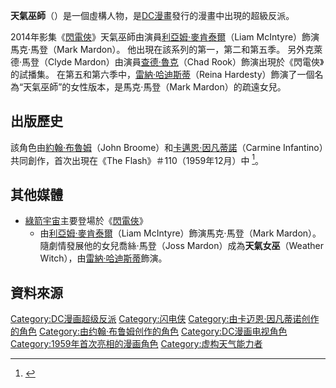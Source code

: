 {{Infobox comics character <!--Wikipedia:WikiProject Comics-->
|image = 
|caption = 
|character_name = 天氣巫師<BR>Weather Wizard
|real_name = Mark Mardon<br>Clyde Mardon 
|species = [[Human|Human]]
|homeworld = [[New_Earth_(DC_Comics)|New Earth]]
|publisher = [[DC漫畫|DC漫畫]]
|debut = ''[[The_Flash_(comic_book)|The Flash]]'' #110 (December 1959).
|creators = [[John_Broome_(writer)|John Broome]]<br />[[Carmine_Infantino|Carmine Infantino]]
|alliances = [[超級惡棍秘密協會|超級惡棍秘密協會]]<br />[[無賴幫|無賴幫]]
|aliases = 
|powers = 通過氣象棒進行天氣操縱<BR>有限的電磁操縱<br />'''New 52''':<br />使用氣象棒 
}}

'''天氣巫師'''（{{lang-en|Weather Wizard}}）是一個虛構人物，是[[DC漫畫|DC漫畫]]發行的漫畫中出現的超級反派。

2014年影集《[[閃電俠_(2014年電視劇)|閃電俠]]》天氣巫師由演員[[利亞姆·麥肯泰爾|利亞姆·麥肯泰爾]]（Liam McIntyre）飾演馬克·馬登（Mark Mardon）。 他出現在該系列的第一，第二和第五季。 另外克萊德·馬登（Clyde Mardon）由演員[[查德·魯克|查德·魯克]]（Chad Rook）飾演出現於《閃電俠》的試播集。 在第五和第六季中，[[雷納·哈迪斯蒂|雷納·哈迪斯蒂]]（Reina Hardesty）飾演了一個名為“天氣巫師”的女性版本，是馬克·馬登（Mark Mardon）的疏遠女兒。 

==出版歷史==
該角色由[[約翰·布魯姆|約翰·布魯姆]]（John Broome）和[[卡邁恩·因凡蒂諾|卡邁恩·因凡蒂諾]]（Carmine Infantino）共同創作，首次出現在《The Flash》＃110（1959年12月）中 <ref>{{cite book |last1=Cowsill |first1=Alan |last2=Irvine |first2=Alex |last3=Korte |first3=Steve |last4=Manning |first4=Matt |last5=Wiacek |first5=Win |last6=Wilson |first6=Sven |title=The DC Comics Encyclopedia: The Definitive Guide to the Characters of the DC Universe |date=2016 |publisher=DK Publishing |isbn=978-1-4654-5357-0 |page=325}}</ref>。

==其他媒體==
*[[綠箭宇宙|綠箭宇宙]]主要登場於《[[閃電俠_(2014年電視劇)|閃電俠]]》
**由[[利亞姆·麥肯泰爾|利亞姆·麥肯泰爾]]（Liam McIntyre）飾演馬克·馬登（Mark Mardon）。隨劇情發展他的女兒喬絲·馬登（Joss Mardon）成為'''天氣女巫'''（Weather Witch），由[[雷納·哈迪斯蒂|雷納·哈迪斯蒂]]飾演。

==資料來源==
{{REFLIST}}

{{正義聯盟角色}}
{{閃電俠}}
[[Category:DC漫画超级反派|Category:DC漫画超级反派]]
[[Category:闪电侠|Category:闪电侠]]
[[Category:由卡迈恩·因凡蒂诺创作的角色|Category:由卡迈恩·因凡蒂诺创作的角色]]
[[Category:由约翰·布鲁姆创作的角色|Category:由约翰·布鲁姆创作的角色]]
[[Category:DC漫画电视角色|Category:DC漫画电视角色]]
[[Category:1959年首次亮相的漫画角色|Category:1959年首次亮相的漫画角色]]
[[Category:虚构天气能力者|Category:虚构天气能力者]]